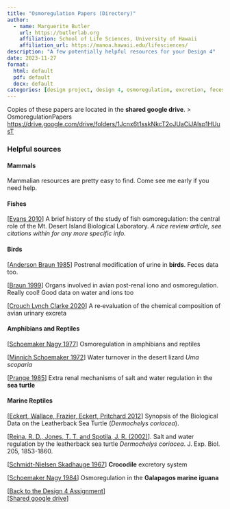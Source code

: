 ```yaml
---
title: "Osmoregulation Papers (Directory)"
author:
  - name: Marguerite Butler  
    url: https://butlerlab.org
    affiliation: School of Life Sciences, University of Hawaii
    affiliation_url: https://manoa.hawaii.edu/lifesciences/
description: "A few potentially helpful resources for your Design 4"
date: 2023-11-27
format: 
  html: default 
  pdf: default
  docx: default
categories: [design project, design 4, osmoregulation, excretion, feces, urine ]
---
```


Copies of these papers are located in the __shared google drive__. > OsmoregulationPapers <https://drive.google.com/drive/folders/1Jcnx6t1sskNkcT2oJUaCiJAlsp1HUusT>

### Helpful sources  

#### Mammals

Mammalian resources are pretty easy to find. Come see me early if you need help. 

#### Fishes


\[[Evans 2010](https://www.frontiersin.org/articles/10.3389/fphys.2010.00013/full)\] A brief history of the study of fish osmoregulation: the central role of the Mt. Desert Island Biological Laboratory. _A nice review article, see citations within for any more specific info._ 


#### Birds 

\[[Anderson Braun 1985](https://drive.google.com/file/d/1zQaF8jEsWJY-dLW2ry1OzGSZ8igXvZNh/view?usp=share_link)\] Postrenal modification of urine in __birds__. Feces data too. 

\[[Braun 1999](https://drive.google.com/file/d/1uhZy5cPA62NJ7HmRswyizEN-PXqV1Xsh/view?usp=share_link)\] Organs involved in avian post-renal iono and osmoregulation. Really cool! Good data on water and ions too 

\[[Crouch Lynch Clarke 2020](https://drive.google.com/file/d/19Af6Puw9otrz8_0mbJVhsIkeZG1klcVh/view?usp=share_link)\] A re‐evaluation of the chemical composition of avian urinary excreta 

#### Amphibians and Reptiles

\[[Schoemaker Nagy 1977](https://drive.google.com/file/d/1aepYA4AwhHCj-DW6ggrzMV5EF5qMMSIF/view?usp=share_link)\] Osmoregulation in amphibians and reptiles 

\[[Minnich Schoemaker 1972](https://drive.google.com/file/d/17BO_oOkjtTFcvMN4Ri1wz6TpWjmLwstP/view?usp=share_link)\] Water turnover in the desert lizard _Uma scoparia_ 

\[[Prange 1985](https://drive.google.com/file/d/1JBnVX9qZkKjSFVusFBKw19h8wSxVhCoY/view?usp=share_link)\] Extra renal mechanisms of salt and water regulation in the __sea turtle__ 

#### Marine Reptiles

\[[Eckert, Wallace, Frazier, Eckert, Pritchard 2012](https://digitalmedia.fws.gov/digital/collection/document/id/1519/)\] Synopsis of the Biological Data on the Leatherback Sea Turtle (_Dermochelys coriacea_). 

\[[Reina, R. D., Jones, T. T. and Spotila, J. R. (2002)](https://drive.google.com/file/d/1V0JZGsp48oK4OXpFWH3albP9cZ0P2FFS/view?usp=share_link)\]. Salt and water regulation by the leatherback sea turtle _Dermochelys coriacea_. J. Exp. Biol. 205, 1853-1860.

\[[Schmidt-Nielsen Skadhauge 1967](https://drive.google.com/file/d/1QjvMebCuDolZvzklU8HKWojo1s78Ycbt/view?usp=share_link)\] __Crocodile__ excretory system 

\[[Schoemaker Nagy 1984](https://drive.google.com/file/d/1wSpCxlqPX_XeB98WC4R4rh0S1hxoL9Sw/view?usp=share_link)\] Osmoregulation in the __Galapagos marine iguana__

\[[Back to the Design 4 Assignment](design4.qmd)\]   
\[[Shared google drive](https://drive.google.com/drive/folders/1Jcnx6t1sskNkcT2oJUaCiJAlsp1HUusT)\]
